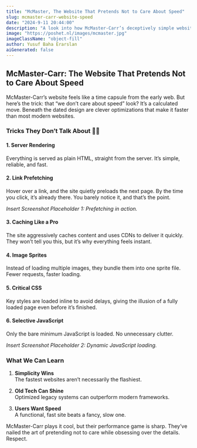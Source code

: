 ```yaml
---
title: "McMaster, The Website That Pretends Not to Care About Speed"
slug: mcmaster-carr-website-speed
date: "2024-9-11 20:44:00"
description: "A look into how McMaster-Carr’s deceptively simple website hides some serious performance tricks."
image: "https://poshet.nl/images/mcmaster.jpg"
imageClassName: "object-fill"
author: Yusuf Baha Erarslan
aiGenerated: false
---
```


## McMaster-Carr: The Website That Pretends Not to Care About Speed

<Link href="https://www.mcmaster.com">McMaster-Carr</Link>’s website feels like a time capsule from the early web. But here’s the trick: that “we don’t care about speed” look? It’s a calculated move. Beneath the dated design are clever optimizations that make it faster than most modern websites.

### Tricks They Don’t Talk About 🕵️‍♂️

#### 1. **Server Rendering**  
Everything is served as plain HTML, straight from the server. It’s simple, reliable, and fast.

#### 2. **Link Prefetching**  
Hover over a link, and the site quietly preloads the next page. By the time you click, it’s already there. You barely notice it, and that’s the point.

*Insert Screenshot Placeholder 1: Prefetching in action.*

#### 3. **Caching Like a Pro**  
The site aggressively caches content and uses CDNs to deliver it quickly. They won’t tell you this, but it’s why everything feels instant.

#### 4. **Image Sprites**  
Instead of loading multiple images, they bundle them into one sprite file. Fewer requests, faster loading.

#### 5. **Critical CSS**  
Key styles are loaded inline to avoid delays, giving the illusion of a fully loaded page even before it’s finished.

#### 6. **Selective JavaScript**  
Only the bare minimum JavaScript is loaded. No unnecessary clutter.

*Insert Screenshot Placeholder 2: Dynamic JavaScript loading.*

### What We Can Learn  

1. **Simplicity Wins**  
   The fastest websites aren’t necessarily the flashiest.

2. **Old Tech Can Shine**  
   Optimized legacy systems can outperform modern frameworks.

3. **Users Want Speed**  
   A functional, fast site beats a fancy, slow one.

McMaster-Carr plays it cool, but their performance game is sharp. They’ve nailed the art of pretending not to care while obsessing over the details. Respect.
